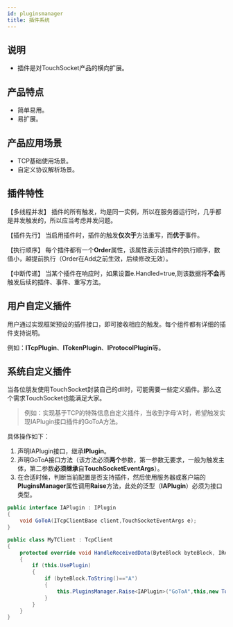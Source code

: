 ```yaml
---
id: pluginsmanager
title: 插件系统
---
```


## 说明
- 插件是对TouchSocket产品的横向扩展。

## 产品特点

- 简单易用。
- 易扩展。

## 产品应用场景

- TCP基础使用场景。
- 自定义协议解析场景。

## 插件特性
【多线程并发】
插件的所有触发，均是同一实例，所以在服务器运行时，几乎都是并发触发的，所以应当考虑并发问题。

【插件先行】
当启用插件时，插件的触发**仅次于**方法重写，而**优于**事件。

【执行顺序】
每个插件都有一个**Order**属性，该属性表示该插件的执行顺序，数值小，越提前执行（Order在Add之前生效，后续修改无效）。

【中断传递】
当某个插件在响应时，如果设置e.Handled=true,则该数据将**不会**再触发后续的插件、事件、重写方法。

## 用户自定义插件
用户通过实现框架预设的插件接口，即可接收相应的触发。每个组件都有详细的插件支持说明。

例如：**ITcpPlugin**、**ITokenPlugin**、**IProtocolPlugin**等。

## 系统自定义插件
当各位朋友使用TouchSocket封装自己的dll时，可能需要一些定义插件。那么这个需求TouchSocket也能满足大家。
> 例如：实现基于TCP的特殊信息自定义插件，当收到字母‘A’时，希望触发实现IAPlugin接口插件的GoToA方法。

具体操作如下：

1. 声明IAPlugin接口，继承**IPlugin**。
2. 声明GoToA接口方法（该方法必须**两个**参数，第一参数无要求，一般为触发主体，第二参数**必须继承**自**TouchSocketEventArgs**）。
3. 在合适时候，判断当前配置是否支持插件，然后使用服务器或客户端的**PluginsManager**属性调用**Raise**方法，此处的泛型（**IAPlugin**）必须为接口类型。

```csharp
public interface IAPlugin : IPlugin
{
    void GoToA(ITcpClientBase client,TouchSocketEventArgs e);
}
```

```csharp
public class MyTClient : TcpClient
{
    protected override void HandleReceivedData(ByteBlock byteBlock, IRequestInfo requestInfo)
    {
        if (this.UsePlugin)
        {
            if (byteBlock.ToString()=="A")
            {
                this.PluginsManager.Raise<IAPlugin>("GoToA",this,new TouchSocketEventArgs());
            }
        }
    }
}
```
